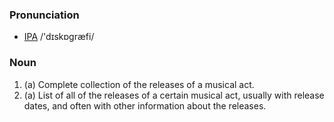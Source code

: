 ===Pronunciation===
*[[IPA]] /'dɪskɒgræfi/

===Noun===
# (a) Complete collection of the releases of a musical act.
# (a) List of all of the releases of a certain musical act, usually with release dates, and often with other information about the releases.